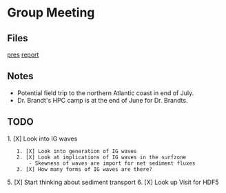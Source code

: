 = Group Meeting =
== Files ==
[[file:~/Documents/Meetings/Research Group/03-31-2017/update.odp|pres]]
[[file:~/Documents/Meetings/Research Group/03-31-2017/report_2017_03_31.pdf|report]]

== Notes ==
* Potential field trip to the northern Atlantic coast in end of July.
* Dr. Brandt's HPC camp is at the end of June for Dr. Brandts.

== TODO ==
1. [X] Look into IG waves 
	1. [X] Look into generation of IG waves
	2. [X] Look at implications of IG waves in the surfzone
		- Skewness of waves are import for net sediment fluxes	
	3. [X] How many forms of IG waves are there?
5. [X] Start thinking about sediment transport
6. [X] Look up Visit for HDF5
